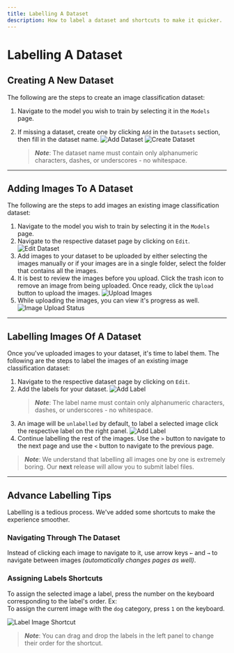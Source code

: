 ```yaml
---
title: Labelling A Dataset
description: How to label a dataset and shortcuts to make it quicker.
---
```


# Labelling A Dataset

## Creating A New Dataset

The following are the steps to create an image classification dataset:

1. Navigate to the model you wish to train by selecting it in the `Models` page.
2. If missing a dataset, create one by clicking `Add` in the `Datasets` section, then fill in the dataset name.
   ![Add Dataset][1]
   ![Create Dataset][2]

    > **_Note_**: The dataset name must contain only alphanumeric characters, dashes, or underscores - no whitespace.

---

## Adding Images To A Dataset

The following are the steps to add images an existing image classification dataset:

1. Navigate to the model you wish to train by selecting it in the `Models` page.
2. Navigate to the respective dataset page by clicking on `Edit`.
   ![Edit Dataset][3]
3. Add images to your dataset to be uploaded by either selecting the images manually or if your images are in a single folder, select the folder that contains all the images.
4. It is best to review the images before you upload. Click the trash icon to remove an image from being uploaded. Once ready, click the `Upload` button to upload the images.
   ![Upload Images][4]
5. While uploading the images, you can view it's progress as well.
   ![Image Upload Status][5]

---

## Labelling Images Of A Dataset

Once you've uploaded images to your dataset, it's time to label them. The following are
the steps to label the images of an existing image classification dataset:

1. Navigate to the respective dataset page by clicking on `Edit`.
2. Add the labels for your dataset.
   ![Add Label][6]
    > **_Note_**: The label name must contain only alphanumeric characters, dashes, or underscores - no whitespace.
3. An image will be `unlabelled` by default, to label a selected image click the respective label on the right panel.
   ![Add Label][7]
4. Continue labelling the rest of the images. Use the `>` button to navigate to the next page and use the `<` button to navigate to the previous page.

> **_Note_**: We understand that labelling all images one by one is extremely boring. Our **next** release will allow you to submit label files.

---

## Advance Labelling Tips

Labelling is a tedious process. We've added some shortcuts to make the experience smoother.

### Navigating Through The Dataset

Instead of clicking each image to navigate to it, use arrow keys `←` and `→` to navigate between images _(automatically changes pages as well)_.

### Assigning Labels Shortcuts

To assign the selected image a label, press the number on the keyboard corresponding to the label's order. Ex:  
To assign the current image with the `dog` category, press `1` on the keyboard.

![Label Image Shortcut][8]

> **_Note_**: You can drag and drop the labels in the left panel to change their order for the shortcut.

[1]: /docs/ui/image-classification-dataset-creation/1.jpg 'Add Dataset Button'
[2]: /docs/ui/image-classification-dataset-creation/2.jpg 'Create Dataset'
[3]: /docs/ui/image-classification-dataset-creation/3.jpg 'Edit Dataset'
[4]: /docs/ui/image-classification-dataset-creation/4.jpg 'Upload Images'
[5]: /docs/ui/image-classification-dataset-creation/5.jpg 'Image Upload Status'
[6]: /docs/ui/image-classification-dataset-creation/6.jpg 'Add Label'
[7]: /docs/ui/image-classification-dataset-creation/7.jpg 'Label Image'
[8]: /docs/ui/image-classification-dataset-creation/8.jpg 'Label Image Shortcut'
